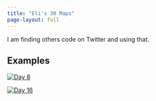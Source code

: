 ```yaml
---
title: "Eli's 30 Maps"
page-layout: full
---
```


I am finding others code on Twitter and using that.

## Examples

::: {layout-ncol=2}
[![Day 8](content/day8_files/figure-html/unnamed-chunk-2-1.png)](content/day8.html)

[![Day 16](content/day16_files/figure-html/unnamed-chunk-2-1.png)](content/day16.html)
:::